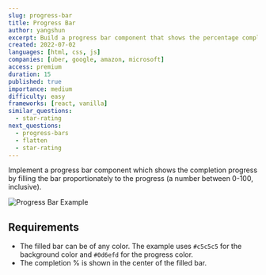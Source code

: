 ```yaml
---
slug: progress-bar
title: Progress Bar
author: yangshun
excerpt: Build a progress bar component that shows the percentage completion of an operation
created: 2022-07-02
languages: [html, css, js]
companies: [uber, google, amazon, microsoft]
access: premium
duration: 15
published: true
importance: medium
difficulty: easy
frameworks: [react, vanilla]
similar_questions:
  - star-rating
next_questions:
  - progress-bars
  - flatten
  - star-rating
---
```


Implement a progress bar component which shows the completion progress by filling the bar proportionately to the progress (a number between 0-100, inclusive).

![Progress Bar Example](/img/questions/progress-bar/progress-bar-example.png)

## Requirements

- The filled bar can be of any color. The example uses `#c5c5c5` for the background color and `#0d6efd` for the progress color.
- The completion % is shown in the center of the filled bar.
